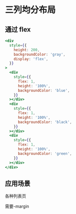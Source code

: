 # 三列均分布局

## 通过 flex

```jsx
<div
  style={{
    height: 200,
    backgroundColor: 'gray',
    display: 'flex',
  }}
>
  <div
    style={{
      flex: 1,
      height: '100%',
      backgroundColor: 'blue',
    }}
  ></div>
  <div
    style={{
      flex: 1,
      height: '100%',
      backgroundColor: 'black',
    }}
  ></div>
  <div
    style={{
      flex: 1,
      height: '100%',
      backgroundColor: 'green',
    }}
  ></div>
</div>
```

<div
  style={{
    height: 200,
    backgroundColor: 'gray',
    display: 'flex',
  }}
>
  <div
    style={{
      flex: 1,
      height: '100%',
      backgroundColor: 'blue',
    }}
  ></div>
  <div
    style={{
      flex: 1,
      height: '100%',
      backgroundColor: 'black',
    }}
  ></div>
  <div
    style={{
      flex: 1,
      height: '100%',
      backgroundColor: 'green',
    }}
  ></div>
</div>

## 应用场景

各种列表页

需要-margin
